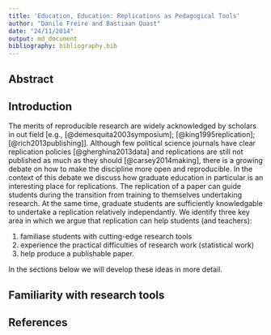 ```yaml
---
title: 'Education, Education: Replications as Pedagogical Tools'
author: "Danilo Freire and Bastiaan Quast"
date: "24/11/2014"
output: md_document
bibliography: bibliography.bib
---
```


## Abstract

## Introduction

The merits of reproducible research are widely acknowledged by scholars in out field [e.g., [@demesquita2003symposium]; [@king1995replication]; [@rich2013publishing]].
Although few political science journals have clear replication policies [@gherghina2013data] and replications are still not published as much as they should [@carsey2014making], there is a growing debate on how to make the discipline more open and reproducible.
In the context of this debate we discuss how graduate education in particular is an interesting place for replications.
The replication of a paper can guide students during the transition from training to themselves undertaking research.
At the same time, graduate students are sufficiently knowledgable to undertake a replication relatively independantly.
We identify three key area in which we argue that replication can help students (and teachers): 

1) familiase students with cutting-edge research tools
2) experience the practical difficulties of research work (statistical work)
3) help produce a publishable paper.

In the sections below we will develop these ideas in more detail.


## Familiarity with research tools








## References
